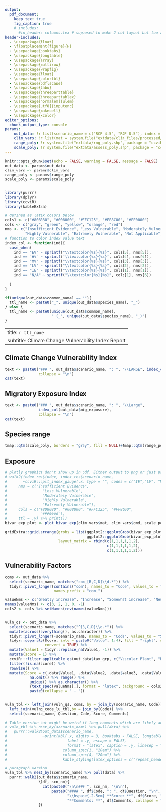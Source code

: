 ```yaml
---
output:
  pdf_document: 
    keep_tex: true
    fig_caption: true
    # includes:
      #in_header: columns.tex # supposed to make 2 col layout but too advanced for me
header-includes:
  - \usepackage{float}
  - \floatplacement{figure}{H}
  - \usepackage{booktabs}
  - \usepackage{longtable}
  - \usepackage{array}
  - \usepackage{multirow}
  - \usepackage{wrapfig}
  - \usepackage{float}
  - \usepackage{colortbl}
  - \usepackage{pdflscape}
  - \usepackage{tabu}
  - \usepackage{threeparttable}
  - \usepackage{threeparttablex}
  - \usepackage[normalem]{ulem}
  - \usepackage[utf8]{inputenc}
  - \usepackage{makecell}
  - \usepackage{xcolor}
editor_options: 
  chunk_output_type: console
params: 
    out_data: !r list(scenario_name = c("RCP 4.5", "RCP 8.5"), index = c("EV", "HV"))
    clim_vars: !r list(mat = system.file("extdata/clim_files/processed/MAT_reclassRCP_4.5.tif", package = "ccviR"), cmd = system.file("extdata/clim_files/processed/CMD_reclassRCP_4.5.tif", package = "ccviR"))
    range_poly: !r system.file("extdata/rng_poly.shp", package = "ccviR")
    scale_poly: !r system.file("extdata/assess_poly.shp", package = "ccviR")
---
```


```r
knitr::opts_chunk$set(echo = FALSE, warning = FALSE, message = FALSE) 
out_data <- params$out_data
clim_vars <- params$clim_vars
range_poly <- params$range_poly
scale_poly <- params$scale_poly


library(purrr)
library(dplyr)
library(ccviR)
library(kableExtra)

# defined as latex colors below
cols1 <- c("#808080", "#008000", "#FFC125", "#FF8C00", "#FF0000")
cols <- c("gray", "green", "yellow", "orange", "red")
nms <- c("Insufficient Evidence", "Less Vulnerable", "Moderately Vulnerable",
         "Highly Vulnerable", "Extremely Vulnerable", "Not Applicable")
# function to color index value text
index_col <- function(ind){
  case_when(
    ind == "EV" ~ sprintf("\\textcolor{%s}{%s}", cols[5], nms[5]),
    ind == "HV" ~ sprintf("\\textcolor{%s}{%s}", cols[4], nms[4]),
    ind == "MV" ~ sprintf("\\textcolor{%s}{%s}", cols[3], nms[3]),
    ind == "LV" ~ sprintf("\\textcolor{%s}{%s}", cols[2], nms[2]),
    ind == "IE" ~ sprintf("\\textcolor{%s}{%s}", cols[1], nms[1]),
    ind == "N/A" ~ sprintf("\\textcolor{%s}{%s}", cols[1], nms[6])
    
  )
}

if(unique(out_data$common_name) == ""){
  ttl_name <- paste0("_", unique(out_data$species_name), "_")
} else {
  ttl_name <- paste0(unique(out_data$common_name),
                     " (_", unique(out_data$species_name), "_)")
}


```

<!-- make LaTeX colours that match our hex code colors -->
\definecolor{gray}{HTML}{808080}
\definecolor{green}{HTML}{008000}
\definecolor{yellow}{HTML}{FFC125}
\definecolor{orange}{HTML}{FF8C00}
\definecolor{red}{HTML}{FF0000}
---
title: `r ttl_name`
subtitle: Climate Change Vulnerability Index Report
---

## Climate Change Vulnerability Index
```r
text <- paste0("### ", out_data$scenario_name, ": ", "\\LARGE", index_col(out_data$CCVI_index),
               collapse = "\n")
cat(text)
```


## Migratory Exposure Index
```r
text <- paste0("### ", out_data$scenario_name, ": ", "\\Large",
               index_col(out_data$mig_exposure),
               collapse = "\n")
cat(text)
```


## Species range
```r
tmap::qtm(scale_poly, borders = "grey", fill = NULL)+tmap::qtm(range_poly)
```


## Exposure 
```r
# plotly graphics don't show up in pdf. Either output to png or just print the text. 
# walk2(index_res$index, index_res$scenario_name, 
#       ~ccviR:::plt_index_gauge(.x, type = "", codes = c("IE","LV", "MV", "HV", "EV"),
#     nms = c("Insufficient Evidence",
#                "Less Vulnerable",
#                "Moderately Vulnerable",
#                "Highly Vulnerable",
#                "Extremely Vulnerable"),
#     cols = c("#808080", "#008000", "#FFC125", "#FF8C00",
#               "#FF0000"),
#     ttl = .y) %>% print()) 
bivar_exp_plot <- plot_bivar_exp(clim_vars$mat, clim_vars$cmd, scale_poly, range_poly)

gridExtra::grid.arrange(grobs = list(ggplot2::ggplotGrob(bivar_exp_plot$plot), 
                                     ggplot2::ggplotGrob(bivar_exp_plot$legend)), 
                        layout_matrix = rbind(c(1,1,1,1,1,2),
                                              c(1,1,1,1,1,2),
                                              c(1,1,1,1,1,2)))
```



## Vulnerability Factors
```r
coms <- out_data %>% 
  select(scenario_name, matches("com_[B,C,D]\\d.*")) %>% 
  tidyr::pivot_longer(contains("com"), names_to = "Code", values_to = "Comments",
                      names_prefix = "com_") 

valueNms <- c("Greatly increase", "Increase", "Somewhat increase", "Neutral", "Unknown")
names(valueNms) <- c(3, 2, 1, 0, -1)
cols2 <- cols %>% setNames(rev(names(valueNms)))


vuln_qs <- out_data %>% 
  select(scenario_name, matches("^[B,C,D]\\d.*")) %>% 
  mutate(across(everything(), as.character)) %>% 
  tidyr::pivot_longer(-scenario_name, names_to = "Code", values_to = "Score") %>% 
  tidyr::separate(Score, into = paste0("Value", 1:4), fill = "right", sep = ", ",
                  convert = TRUE) %>%
  mutate(Value1 = tidyr::replace_na(Value1, -1)) %>% 
  mutate(score = 1) %>% 
  ccviR:::filter_applicable_qs(out_data$tax_grp, c("Vascular Plant", "Nonvascular Plant")) %>% 
  filter(!is.na(score)) %>% 
  rowwise() %>% 
  mutate(Score = c(.data$Value1, .data$Value2, .data$Value3, .data$Value4) %>% 
           na.omit() %>% range() %>%  
           unique() %>% as.character() %>% 
           {text_spec(valueNms[.], format = "latex", background = cols2[.], bold = TRUE)} %>%
           paste0(collapse = " - "))


vuln_tbl <- left_join(vuln_qs, coms, by = join_by(scenario_name, Code)) %>% 
  left_join(vulnq_code_lu_tbl,by = join_by(Code)) %>% 
  select(scenario_name, Question, Code, Score, Comments)

# Table version but might be weird if long comments which are likely and recommended
# vuln_tbl %>% nest_by(scenario_name) %>% pull(data) %>% 
#   purrr::walk2(out_data$scenario_name,
#                ~print(kbl(.x, digits = 3, booktabs = FALSE, longtable = TRUE,
#                           label = .y, escape = FALSE,
#                           format = "latex", caption = .y, linesep = "") %>% 
#                         column_spec(1, "20em") %>%
#                         column_spec(4, "20em") %>%
#                         kable_styling(latex_options = c("repeat_header"))))

# paragraph version 
vuln_tbl %>% nest_by(scenario_name) %>% pull(data) %>%   
  purrr::walk2(out_data$scenario_name,
               \(df, scn_nm){
                 cat(paste0("\n\n### ", scn_nm, "\n\n"), 
                     paste0("#### ", df$Code, ": ", df$Question, "\n",
                            "\\hspace{-2.5em} **Score: **", df$Score, "\\newline \n", 
                            "**Comments: **", df$Comments, collapse = "\n\n"), sep = "")
               })



```


